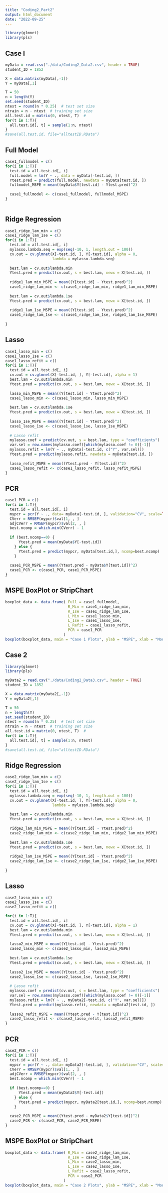 ```yaml
---
title: "Coding2_Part2"
output: html_document
date: "2022-09-25"
---
```


```r
library(glmnet) 
library(pls)
```

## Case I

```r
myData = read.csv("./data/Coding2_Data2.csv", header = TRUE)
student_ID = 1852
```

```r
X = data.matrix(myData[,-1])  
Y = myData[,1] 
```

```r
T = 50
n = length(Y)
set.seed(student_ID)
ntest = round(n * 0.25)  # test set size
ntrain = n - ntest  # training set size
all.test.id = matrix(0, ntest, T)  # 
for(t in 1:T){
  all.test.id[, t] = sample(1:n, ntest)
}
#save(all.test.id, file="alltestID.RData")
```

## Full Model

```r
case1_fullmodel = c()
for(i in 1:T){
  test.id = all.test.id[, i] 
  full.model = lm(Y ~ ., data = myData[-test.id, ])
  Ytest.pred = predict(full.model, newdata = myData[test.id, ])
  fullmodel_MSPE = mean((myData$Y[test.id] - Ytest.pred)^2)
  
  case1_fullmodel <- c(case1_fullmodel, fullmodel_MSPE)
}
  
```


## Ridge Regression

```r
case1_ridge_lam_min = c()
case1_ridge_lam_1se = c()
for(i in 1:T){
  test.id = all.test.id[, i]
  mylasso.lambda.seq = exp(seq(-10, 1, length.out = 100))
  cv.out = cv.glmnet(X[-test.id, ], Y[-test.id], alpha = 0, 
                     lambda = mylasso.lambda.seq)
  
  best.lam = cv.out$lambda.min
  Ytest.pred = predict(cv.out, s = best.lam, newx = X[test.id, ])
  
  ridge1_lam_min_MSPE = mean((Y[test.id] - Ytest.pred)^2)
  case1_ridge_lam_min <- c(case1_ridge_lam_min, ridge1_lam_min_MSPE)
  
  best.lam = cv.out$lambda.1se
  Ytest.pred = predict(cv.out, s = best.lam, newx = X[test.id, ])
  
  ridge1_lam_1se_MSPE = mean((Y[test.id] - Ytest.pred)^2)
  case1_ridge_lam_1se <- c(case1_ridge_lam_1se, ridge1_lam_1se_MSPE)
  
}
```


## Lasso

```r
case1_lasso_min = c()
case1_lasso_1se = c()
case1_lasso_refit = c()
for(i in 1:T){
  test.id = all.test.id[, i]
  cv.out = cv.glmnet(X[-test.id, ], Y[-test.id], alpha = 1)
  best.lam = cv.out$lambda.min
  Ytest.pred = predict(cv.out, s = best.lam, newx = X[test.id, ])
  
  lasso_min_MSPE = mean((Y[test.id] - Ytest.pred)^2)
  case1_lasso_min <- c(case1_lasso_min, lasso_min_MSPE)
  
  best.lam = cv.out$lambda.1se
  Ytest.pred = predict(cv.out, s = best.lam, newx = X[test.id, ])
  
  lasso_1se_MSPE = mean((Y[test.id] - Ytest.pred)^2)
  case1_lasso_1se <- c(case1_lasso_1se, lasso_1se_MSPE)
  
  # Lasso refit
  mylasso.coef = predict(cv.out, s = best.lam, type = "coefficients")
  var.sel = row.names(mylasso.coef)[which(mylasso.coef != 0)[-1]]
  mylasso.refit = lm(Y ~ ., myData[-test.id, c("Y", var.sel)])
  Ytest.pred = predict(mylasso.refit, newdata = myData[test.id, ])
  
  lasso_refit_MSPE = mean((Ytest.pred - Y[test.id])^2)
  case1_lasso_refit <- c(case1_lasso_refit, lasso_refit_MSPE)
}

```

## PCR

```r
case1_PCR = c()
for(i in 1:T){
  test.id = all.test.id[, i]
  mypcr = pcr(Y ~ ., data= myData[-test.id, ], validation="CV", scale=TRUE)
  CVerr = RMSEP(mypcr)$val[1, , ]
  adjCVerr = RMSEP(mypcr)$val[2, , ]
  best.ncomp = which.min(CVerr) - 1 
  
  if (best.ncomp==0) {
      Ytest.pred = mean(myData$Y[-test.id])
    } else {
      Ytest.pred = predict(mypcr, myData[test.id,], ncomp=best.ncomp)
    }
  
  case1_PCR_MSPE = mean((Ytest.pred - myData$Y[test.id])^2)
  case1_PCR <- c(case1_PCR, case1_PCR_MSPE)
}

```

## MSPE BoxPlot or StripChart

```r
boxplot_data <- data.frame( Full = case1_fullmodel,
                            R_Min = case1_ridge_lam_min,
                            R_1se = case1_ridge_lam_1se,
                            L_Min = case1_lasso_min,
                            L_1se = case1_lasso_1se,
                            L_Refit = case1_lasso_refit,
                            PCR = case1_PCR
                          )
boxplot(boxplot_data, main = "Case 1 Plots", ylab = "MSPE", xlab = "Model Type")
```


## Case 2

```r
library(glmnet) 
library(pls)
```

```r
myData2 = read.csv("./data/Coding2_Data3.csv", header = TRUE)
student_ID = 1852
```

```r
X = data.matrix(myData2[,-1])  
Y = myData2[,1] 
```

```r
T = 50
n = length(Y)
set.seed(student_ID)
ntest = round(n * 0.25)  # test set size
ntrain = n - ntest  # training set size
all.test.id = matrix(0, ntest, T)  # 
for(t in 1:T){
  all.test.id[, t] = sample(1:n, ntest)
}
#save(all.test.id, file="alltestID.RData")
```

## Ridge Regression

```r
case2_ridge_lam_min = c()
case2_ridge_lam_1se = c()
for(i in 1:T){
  test.id = all.test.id[, i]
  mylasso.lambda.seq = exp(seq(-10, 1, length.out = 100))
  cv.out = cv.glmnet(X[-test.id, ], Y[-test.id], alpha = 0, 
                     lambda = mylasso.lambda.seq)
  
  best.lam = cv.out$lambda.min
  Ytest.pred = predict(cv.out, s = best.lam, newx = X[test.id, ])
  
  ridge2_lam_min_MSPE = mean((Y[test.id] - Ytest.pred)^2)
  case2_ridge_lam_min <- c(case2_ridge_lam_min, ridge2_lam_min_MSPE)
  
  best.lam = cv.out$lambda.1se
  Ytest.pred = predict(cv.out, s = best.lam, newx = X[test.id, ])
  
  ridge2_lam_1se_MSPE = mean((Y[test.id] - Ytest.pred)^2)
  case2_ridge_lam_1se <- c(case2_ridge_lam_1se, ridge2_lam_1se_MSPE)
  
}
```


## Lasso

```r
case2_lasso_min = c()
case2_lasso_1se = c()
case2_lasso_refit = c()

for(i in 1:T){
  test.id = all.test.id[, i]
  cv.out = cv.glmnet(X[-test.id, ], Y[-test.id], alpha = 1)
  best.lam = cv.out$lambda.min
  Ytest.pred = predict(cv.out, s = best.lam, newx = X[test.id, ])
  
  lasso2_min_MSPE = mean((Y[test.id] - Ytest.pred)^2)
  case2_lasso_min <- c(case2_lasso_min, lasso2_min_MSPE)
  
  best.lam = cv.out$lambda.1se
  Ytest.pred = predict(cv.out, s = best.lam, newx = X[test.id, ])
  
  lasso2_1se_MSPE = mean((Y[test.id] - Ytest.pred)^2)
  case2_lasso_1se <- c(case2_lasso_1se, lasso2_1se_MSPE)
  
  # Lasso refit
  mylasso.coef = predict(cv.out, s = best.lam, type = "coefficients")
  var.sel = row.names(mylasso.coef)[which(mylasso.coef != 0)[-1]]
  mylasso.refit = lm(Y ~ ., myData2[-test.id, c("Y", var.sel)])
  Ytest.pred = predict(mylasso.refit, newdata = myData2[test.id, ])
  
  lasso2_refit_MSPE = mean((Ytest.pred - Y[test.id])^2)
  case2_lasso_refit <- c(case2_lasso_refit, lasso2_refit_MSPE)
}

```

## PCR

```r
case2_PCR = c()
for(i in 1:T){
  test.id = all.test.id[, i]
  mypcr = pcr(Y ~ ., data= myData2[-test.id, ], validation="CV", scale=TRUE)
  CVerr = RMSEP(mypcr)$val[1, , ]
  adjCVerr = RMSEP(mypcr)$val[2, , ]
  best.ncomp = which.min(CVerr) - 1 
  
  if (best.ncomp==0) {
      Ytest.pred = mean(myData2$Y[-test.id])
    } else {
      Ytest.pred = predict(mypcr, myData2[test.id,], ncomp=best.ncomp)
    }
  
  case2_PCR_MSPE = mean((Ytest.pred - myData2$Y[test.id])^2)
  case2_PCR <- c(case2_PCR, case2_PCR_MSPE)
}

```

## MSPE BoxPlot or StripChart

```r
boxplot_data <- data.frame( R_Min = case2_ridge_lam_min,
                            R_1se = case2_ridge_lam_1se,
                            L_Min = case2_lasso_min,
                            L_1se = case2_lasso_1se,
                            L_Refit = case2_lasso_refit,
                            PCR = case2_PCR
                          )
boxplot(boxplot_data, main = "Case 2 Plots", ylab = "MSPE", xlab = "Model Type")
```